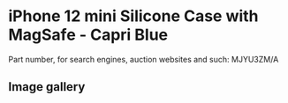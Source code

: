 
# iPhone 12 mini Silicone Case with MagSafe - Capri Blue

Part number, for search engines, auction websites and such: MJYU3ZM/A

## Image gallery

<div style={{ width: '100%', maxWidth: '768px' }}>
<GalleryComponent
    images={[
      {
        original: "/everysource/MJYU3.webp",
        thumbnail: "/everypreview/MJYU3.webp",
      },
      {
        original: "/everysource/MJYU3_AV01.webp",
        thumbnail: "/everypreview/MJYU3_AV01.webp",
      },
      {
        original: "/everysource/MJYU3_AV02.webp",
        thumbnail: "/everypreview/MJYU3_AV02.webp",
      },
      {
        original: "/everysource/MJYU3_AV03.webp",
        thumbnail: "/everypreview/MJYU3_AV03.webp",
      },
      {
        original: "/everysource/MJYU3_AV04.webp",
        thumbnail: "/everypreview/MJYU3_AV04.webp",
      },
      {
        original: "/everysource/MJYU3_AV05.webp",
        thumbnail: "/everypreview/MJYU3_AV05.webp",
      }
    ]}
  />
</div>